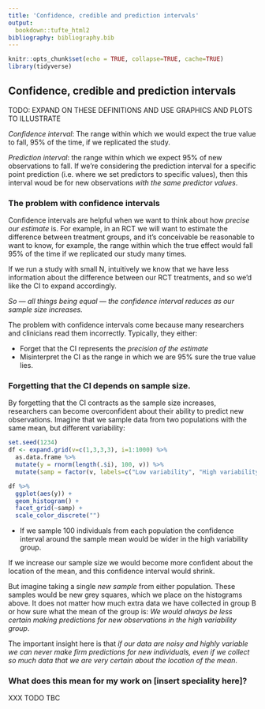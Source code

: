 ```yaml
---
title: 'Confidence, credible and prediction intervals'
output:
  bookdown::tufte_html2
bibliography: bibliography.bib
---
```


```r
knitr::opts_chunk$set(echo = TRUE, collapse=TRUE, cache=TRUE)
library(tidyverse)
```


## Confidence, credible and prediction intervals


TODO: EXPAND ON THESE DEFINITIONS AND USE GRAPHICS AND PLOTS TO ILLUSTRATE

*Confidence interval*: The range within which we would expect the true value to fall, 95% of the time, if we replicated the study. 

*Prediction interval*: the range within which we expect 95% of new observations to fall. If we're considering the prediction interval for a specific point prediction (i.e. where we set predictors to specific values), then this interval woud be for new observations *with the same predictor values*.


### The problem with confidence intervals {-}

Confidence intervals are helpful when we want to think about how *precise our estimate* is. For example, in an RCT we will want to estimate the difference between treatment groups, and it's conceivable be reasonable to want to know, for example, the range within which the true effect would fall 95% of the time if we replicated our study many times.

If we run a study with small N, intuitively we know that we have less information about the difference between our RCT treatments, and so we'd like the CI to expand accordingly.

*So — all things being equal — the confidence interval reduces as our sample size increases.*


The problem with confidence intervals come because many researchers and clinicians read them incorrectly. Typically, they either:

- Forget that the CI represents the *precision of the estimate*
- Misinterpret the CI as the range in which we are 95% sure the true value lies.


### Forgetting that the CI depends on sample size. {-}

By forgetting that the CI contracts as the sample size increases, researchers can become overconfident about their ability to predict new observations. Imagine that we sample data from two populations with the same mean, but different variability:

```r
set.seed(1234)
df <- expand.grid(v=c(1,3,3,3), i=1:1000) %>% 
  as.data.frame %>%
  mutate(y = rnorm(length(.$i), 100, v)) %>% 
  mutate(samp = factor(v, labels=c("Low variability", "High variability")))
```


```r
df %>% 
  ggplot(aes(y)) + 
  geom_histogram() + 
  facet_grid(~samp) +
  scale_color_discrete("")
```


- If we sample 100 individuals from each population the confidence interval around the sample mean would be wider in the high variability group. 

If we increase our sample size we would become more confident about the location of the mean, and this confidence interval would shrink.

But imagine taking a single *new sample* from either population. These samples would be new grey squares, which we place on the histograms above. It does not matter how much extra data we have collected in group B or how sure what the mean of the group is: *We would always be less certain making predictions for new observations in the high variability group*.

The important insight here is that *if our data are noisy and highly variable we can never make firm predictions for new individuals, even if we collect so much data that we are very certain about the location of the mean*.




### What does this mean for my work on [insert speciality here]? {-}

XXX TODO TBC







